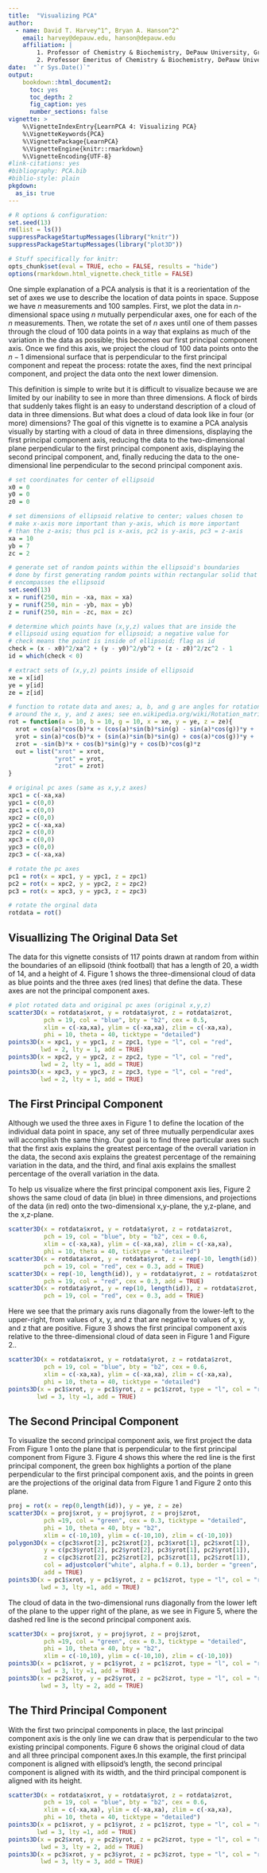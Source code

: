 ```yaml
---
title:  "Visualizing PCA"
author:
  - name: David T. Harvey^1^, Bryan A. Hanson^2^
    email: harvey@depauw.edu, hanson@depauw.edu
    affiliation: |
        1. Professor of Chemistry & Biochemistry, DePauw University, Greencastle IN USA.
        2. Professor Emeritus of Chemistry & Biochemistry, DePauw University, Greencastle IN USA.
date:  "`r Sys.Date()`"
output:
    bookdown::html_document2:
      toc: yes
      toc_depth: 2
      fig_caption: yes
      number_sections: false
vignette: >
    %\VignetteIndexEntry{LearnPCA 4: Visualizing PCA}
    %\VignetteKeywords{PCA}
    %\VignettePackage{LearnPCA}
    %\VignetteEngine{knitr::rmarkdown}
    %\VignetteEncoding{UTF-8}
#link-citations: yes
#bibliography: PCA.bib
#biblio-style: plain
pkgdown:
  as_is: true
---
```


```r
# R options & configuration:
set.seed(13)
rm(list = ls())
suppressPackageStartupMessages(library("knitr"))
suppressPackageStartupMessages(library("plot3D"))

# Stuff specifically for knitr:
opts_chunk$set(eval = TRUE, echo = FALSE, results = "hide")
options(rmarkdown.html_vignette.check_title = FALSE)
```

One simple explanation of a PCA analysis is that it is a reorientation of the set of axes we use to describe the location of data points in space. Suppose we have *n* measurements and 100 samples. First, we plot the data in *n*-dimensional space using *n* mutually perpendicular axes, one for each of the *n* measurements. Then, we rotate the set of *n* axes until one of them passes through the cloud of 100 data points in a way that explains as much of the variation in the data as possible; this becomes our first principal component axis. Once we find this axis, we project the cloud of 100 data points onto the $n - 1$ dimensional surface that is perpendicular to the first principal component and repeat the process: rotate the axes, find the next principal component, and project the data onto the next lower dimension.   

This definition is simple to write but it is difficult to visualize because we are limited by our inability to see in more than three dimensions. A flock of birds that suddenly takes flight is an easy to understand description of a cloud of data in three dimensions. But what does a cloud of data look like in four (or more) dimensions? The goal of this vignette is to examine a PCA analysis visually by starting with a cloud of data in three dimensions, displaying the first principal component axis, reducing the data to the two-dimensional plane perpendicular to the first principal component axis, displaying the second principal component, and, finally reducing the data to the one-dimensional line perpendicular to the second principal component axis.

```r
# set coordinates for center of ellipsoid
x0 = 0
y0 = 0
z0 = 0

# set dimensions of ellipsoid relative to center; values chosen to 
# make x-axis more important than y-axis, which is more important
# than the z-axis; thus pc1 is x-axis, pc2 is y-axis, pc3 = z-axis
xa = 10
yb = 7
zc = 2

# generate set of random points within the ellipsoid's boundaries
# done by first generating random points within rectangular solid that
# encompasses the ellipsoid
set.seed(13)
x = runif(250, min = -xa, max = xa)
y = runif(250, min = -yb, max = yb)
z = runif(250, min = -zc, max = zc)

# determine which points have (x,y,z) values that are inside the
# ellipsoid using equation for ellipsoid; a negative value for 
# check means the point is inside of ellipsoid; flag as id
check = (x - x0)^2/xa^2 + (y - y0)^2/yb^2 + (z - z0)^2/zc^2 - 1
id = which(check < 0)

# extract sets of (x,y,z) points inside of ellipsoid
xe = x[id]
ye = y[id]
ze = z[id]

# function to rotate data and axes; a, b, and g are angles for rotation
# around the x, y, and z axes; see en.wikipedia.org/wiki/Rotation_matrix
rot = function(a = 10, b = 10, g = 10, x = xe, y = ye, z = ze){
  xrot = cos(a)*cos(b)*x + (cos(a)*sin(b)*sin(g) - sin(a)*cos(g))*y + (cos(a)*sin(b)*cos(g) + sin(a)*sin(g))*z
  yrot = sin(a)*cos(b)*x + (sin(a)*sin(b)*sin(g) + cos(a)*cos(g))*y + (sin(a)*sin(b)*cos(g) - cos(a)*sin(g))*z
  zrot = -sin(b)*x + cos(b)*sin(g)*y + cos(b)*cos(g)*z
  out = list("xrot" = xrot,
             "yrot" = yrot,
             "zrot" = zrot)
}

# original pc axes (same as x,y,z axes)
xpc1 = c(-xa,xa)
ypc1 = c(0,0)
zpc1 = c(0,0)
xpc2 = c(0,0)
ypc2 = c(-xa,xa)
zpc2 = c(0,0)
xpc3 = c(0,0)
ypc3 = c(0,0)
zpc3 = c(-xa,xa)

# rotate the pc axes
pc1 = rot(x = xpc1, y = ypc1, z = zpc1)
pc2 = rot(x = xpc2, y = ypc2, z = zpc2)
pc3 = rot(x = xpc3, y = ypc3, z = zpc3)

# rotate the orginal data
rotdata = rot()
```


## Visuallizing The Original Data Set

The data for this vignette consists of 117 points drawn at random from within the boundaries of an ellipsoid (think football) that has a length of 20, a width of 14, and a height of 4. Figure 1 shows the three-dimensional cloud of data as blue points and the three axes (red lines) that define the data. These axes are not the principal component axes.

```r
# plot rotated data and original pc axes (original x,y,z)
scatter3D(x = rotdata$xrot, y = rotdata$yrot, z = rotdata$zrot, 
          pch = 19, col = "blue", bty = "b2", cex = 0.5,
          xlim = c(-xa,xa), ylim = c(-xa,xa), zlim = c(-xa,xa), 
          phi = 10, theta = 40, ticktype = "detailed")
points3D(x = xpc1, y = ypc1, z = zpc1, type = "l", col = "red",
         lwd = 2, lty = 1, add = TRUE)
points3D(x = xpc2, y = ypc2, z = zpc2, type = "l", col = "red",
         lwd = 2, lty = 1, add = TRUE)
points3D(x = xpc3, y = ypc3, z = zpc3, type = "l", col = "red",
         lwd = 2, lty = 1, add = TRUE)
```

## The First Principal Component

Although we used the three axes in Figure 1 to define the location of the individual data point in space, any set of three mutually perpendicular axes will accomplish the same thing. Our goal is to find three particular axes such that the first axis explains the greatest percentage of the overall variation in the data, the second axis explains the greatest percentage of the remaining variation in the data, and the third, and final axis explains the smallest percentage of the overall variation in the data.

To help us visualize where the first principal component axis lies, Figure 2 shows the same cloud of data (in blue) in three dimensions, and projections of the data (in red) onto the two-dimensional x,y-plane, the y,z-plane, and the x,z-plane. 

```r
scatter3D(x = rotdata$xrot, y = rotdata$yrot, z = rotdata$zrot, 
          pch = 19, col = "blue", bty = "b2", cex = 0.6,
          xlim = c(-xa,xa), ylim = c(-xa,xa), zlim = c(-xa,xa), 
          phi = 10, theta = 40, ticktype = "detailed")
scatter3D(x = rotdata$xrot, y = rotdata$yrot, z = rep(-10, length(id)), 
          pch = 19, col = "red", cex = 0.3, add = TRUE)
scatter3D(x = rep(-10, length(id)), y = rotdata$yrot, z = rotdata$zrot, 
          pch = 19, col = "red", cex = 0.3, add = TRUE)
scatter3D(x = rotdata$yrot, y = rep(10, length(id)), z = rotdata$zrot, 
          pch = 19, col = "red", cex = 0.3, add = TRUE)
```

Here we see that the primary axis runs diagonally from the lower-left to the upper-right, from values of x, y, and z that are negative to values of x, y, and z that are positive. Figure 3 shows the first principal component axis relative to the three-dimensional cloud of data seen in Figure 1 and Figure 2..

```r
scatter3D(x = rotdata$xrot, y = rotdata$yrot, z = rotdata$zrot, 
          pch = 19, col = "blue", bty = "b2", cex = 0.6,
          xlim = c(-xa,xa), ylim = c(-xa,xa), zlim = c(-xa,xa), 
          phi = 10, theta = 40, ticktype = "detailed")
points3D(x = pc1$xrot, y = pc1$yrot, z = pc1$zrot, type = "l", col = "red",
        lwd = 3, lty =1, add = TRUE)
```

## The Second Principal Component

To visualize the second principal component axis, we first project the  data From Figure 1 onto the plane that is perpendicular to the first principal component from Figure 3. Figure 4 shows this where the red line is the first principal component, the green box highlights a portion of the plane perpendicular to the first principal component axis, and the points in green are the projections of the original data from Figure 1 and Figure 2 onto this plane.

```r
proj = rot(x = rep(0,length(id)), y = ye, z = ze)
scatter3D(x = proj$xrot, y = proj$yrot, z = proj$zrot, 
          pch =19, col = "green", cex = 0.3, ticktype = "detailed",
          phi = 10, theta = 40, bty = "b2",
          xlim = c(-10,10), ylim = c(-10,10), zlim = c(-10,10))
polygon3D(x = c(pc3$xrot[2], pc2$xrot[2], pc3$xrot[1], pc2$xrot[1]),
          y = c(pc3$yrot[2], pc2$yrot[2], pc3$yrot[1], pc2$yrot[1]),
          z = c(pc3$zrot[2], pc2$zrot[2], pc3$zrot[1], pc2$zrot[1]),
          col = adjustcolor("white", alpha.f = 0.1), border = "green", 
          add = TRUE)
points3D(x = pc1$xrot, y = pc1$yrot, z = pc1$zrot, type = "l", col = "red",
         lwd = 3, lty =1, add = TRUE)
```

The cloud of data in the two-dimensional runs diagonally from the lower left of the plane to the upper right of the plane, as we see in Figure 5, where the dashed red line is the second principal component axis.

```r
scatter3D(x = proj$xrot, y = proj$yrot, z = proj$zrot, 
          pch =19, col = "green", cex = 0.3, ticktype = "detailed",
          phi = 10, theta = 40, bty = "b2",
          xlim = c(-10,10), ylim = c(-10,10), zlim = c(-10,10))
points3D(x = pc1$xrot, y = pc1$yrot, z = pc1$zrot, type = "l", col = "red",
         lwd = 3, lty =1, add = TRUE)
points3D(x = pc2$xrot, y = pc2$yrot, z = pc2$zrot, type = "l", col = "red",
         lwd = 3, lty = 2, add = TRUE)
```

## The Third Principal Component

With the first two principal components in place, the last principal component axis is the only line we can draw that is perpendicular to the two existing principal components. Figure 6 shows the original cloud of data and all three principal component axes.In this example, the first principal component is aligned with ellipsoid's length, the second principal component is aligned with its width, and the third principal component is aligned with its height.

```r
scatter3D(x = rotdata$xrot, y = rotdata$yrot, z = rotdata$zrot, 
          pch = 19, col = "blue", bty = "b2", cex = 0.6,
          xlim = c(-xa,xa), ylim = c(-xa,xa), zlim = c(-xa,xa), 
          phi = 10, theta = 40, ticktype = "detailed")
points3D(x = pc1$xrot, y = pc1$yrot, z = pc1$zrot, type = "l", col = "red",
        lwd = 3, lty =1, add = TRUE)
points3D(x = pc2$xrot, y = pc2$yrot, z = pc2$zrot, type = "l", col = "red",
         lwd = 3, lty = 2, add = TRUE)
points3D(x = pc3$xrot, y = pc3$yrot, z = pc3$zrot, type = "l", col = "red",
         lwd = 3, lty = 3, add = TRUE)
```


